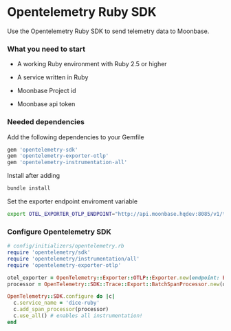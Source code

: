 # Opentelemetry Ruby SDK

Use the Opentelemetry Ruby SDK to send telemetry data to Moonbase.  


### What you need to start

- A working Ruby environment with Ruby 2.5 or higher

- A service written in Ruby

- Moonbase Project id

- Moonbase api token


### Needed dependencies
Add the following dependencies to your Gemfile

```ruby
gem 'opentelemetry-sdk'
gem 'opentelemetry-exporter-otlp'
gem 'opentelemetry-instrumentation-all'
```
Install after adding
```sh
bundle install
```

Set the exporter endpoint enviroment variable

```sh
export OTEL_EXPORTER_OTLP_ENDPOINT="http://api.moonbase.hqdev:8085/v1/traces"
```

### Configure Opentelemetry SDK
```ruby
# config/initializers/opentelemetry.rb
require 'opentelemetry/sdk'
require 'opentelemetry/instrumentation/all'
require 'opentelemetry-exporter-otlp'

otel_exporter = OpenTelemetry::Exporter::OTLP::Exporter.new(endpoint: ENV['OTEL_EXPORTER_OTLP_ENDPOINT'])
processor = OpenTelemetry::SDK::Trace::Export::BatchSpanProcessor.new(otel_exporter)

OpenTelemetry::SDK.configure do |c|
  c.service_name = 'dice-ruby'
  c.add_span_processor(processor)
  c.use_all() # enables all instrumentation!
end
```
